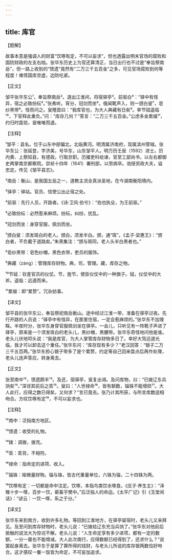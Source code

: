 ```yaml
---
---
---
```

title: 库官
---




【题解】


故事本意是强调人的财富“饮啄有定，不可以妄求”，但也透露出明末官场的腐败和国防财政的左支右绌。张华东历史上为官还算清正，当日出行也不过是“奉旨祭南岳”，但一路上收到的“馈遗”竟然有“二万三千五百金”之多，可见官场腐败到何等程度！难怪国库空虚，边防吃紧。


【正文】

邹平张华东公¹，奉旨祭南岳²。道出江淮间，将宿驿亭³。前驱白⁴：“驿中有怪异，宿之必致纷纭⁵。”张弗听。宵分，冠剑而坐⁶。俄闻靴声入，则一颁白叟⁷，皂纱黑带⁸。怪而问之。叟稽首曰：“我库官也，为大人典藏有日矣⁹。幸节钺遥临¹⁰，下官释此重负。”问：“库存几何？”答言：“二万三千五百金。”公虑多金累缀¹¹，约归时盘验，叟唯唯而退。

【注释】


¹邹平：县名。位于山东中部偏北，北临黄河。明清属济南府，现属滨州管辖。张华东公：张延登，字济美，号华东，山东邹平人。明万历壬辰（1592）进士。历内黄、上蔡知县，有德政。行取京职。历擢吏科给谏，官至工部尚书，以左右都御史两掌南京都察院。崇祯十四年（1641）署刑部，以劳病卒。诰授资政大夫，谥忠定。传见《邹平县志》。

²南岳：衡山，是我国五岳之一，道教主流全真派圣地，在今湖南衡阳境内。

³驿亭：驿站。官员、信使公出止宿之处。

⁴前驱：先行人员，开路者。《诗·卫风·伯兮》：“伯也执殳，为王前驱。”

⁵必致纷纭：必然惹来麻烦。纷纭，纠纷，扰乱。

⁶冠剑而坐：身穿官服，佩剑而坐。

⁷颁白叟：须发斑白的老人。颁白，须发半白。颁，通“斑”。《孟子·梁惠王》：“颁白者，不负戴于道路矣。”朱熹集注：“颁与斑同，老人头半白黑者也。”

⁸皂纱黑带：皂色纱帽，黑色衣带，吏员的服饰。

⁹典藏（zàng）：管理库存财物。典，司，管理。藏，库存之物。

¹⁰节钺：钦差官员的仪仗。节，旌节，使臣仪仗中的一种旗子。钺，仪仗中的大斧。遥临：远道而来。

¹¹累缀：即“累赘”。冗杂妨事。





【译文】


邹平县的张华东公，奉旨祭祀南岳衡山。途中经过江淮一带，准备在驿亭过夜。先行开路的人员说：“驿亭中有怪异，在那里住宿，一定会惹麻烦的。”张华东不加理睬。半夜时分，张华东身穿官服佩剑坐在驿亭。一会儿，只听见有一阵靴子声进了驿亭，原来是一个须发斑白的老头儿，黑纱帽，黑腰带。张华东奇怪地问他是谁。老头儿伏地叩头说：“我是库官，为大人掌管库存财物多日了。幸好大驾远道光临，我才可以卸去这个重任。”张华东问：“库存现有多少？”老汉回答：“银子二万三千五百两。”张华东担心银子带多了是个累赘，约定等自己回来盘点后再作处理，老头儿连声答应，转身离去。


【正文】

张至南中¹²，馈遗颇丰¹³。及还，宿驿亭，叟复出谒。及问库物，曰：“已拨辽东兵饷矣¹⁴。”深讶其前后之乖¹⁵。叟曰：“人世禄命¹⁶，皆有额数，锱铢不能增损¹⁷。大人此行，应得之数已得矣，又何求？”言已竟去。张乃计其所获，与所言库数适相吻合。方叹饮啄有定¹⁸，不可以妄求也。

【注释】


¹²南中：泛指南方地区。

¹³馈遗：收受的礼物。

¹⁴拨：调拨，拨充。

¹⁵乖：乖背，不相符。

¹⁶禄命：指命定的进项、收入。

¹⁷锱铢：喻微量财物。锱与铢，皆古代重量单位，六铢为锱，二十四铢为两。

¹⁸饮啄有定：一切都是命中注定。饮啄，本指鸟类饮水啄食。《庄子·养生主》：“泽雉十步一啄，百步一饮，蕲畜乎樊中。”后泛指人的命运。《太平广记》引《玉堂闲话》：“谚云：一饮一啄，系之于分。”





【译文】


张华东来到南方，收到许多礼物。等回到江淮地方，在驿亭留宿时，老头儿又来拜见。及至问到库存财物时，老头儿说：“已拨给辽东充当兵饷了。”张华东对他前后抵触的说法大为惊诧不解。老头儿说：“人生命定享有多少进项，都有一定的数额，一分一厘也不能增减。大人此次南行，应得数额已经得到了，还求什么？”说罢起身离去。张华东于是算了算所得的钱财，与老头儿所说的库存银两数恰好吻合。这才感叹一餐一饭皆为命定，不可妄加追求。